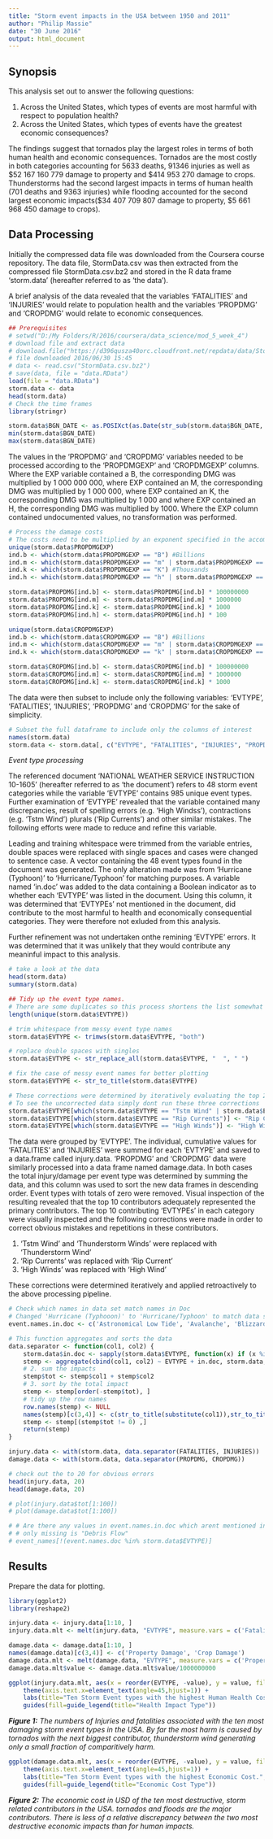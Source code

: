 ```yaml
---
title: "Storm event impacts in the USA between 1950 and 2011"
author: "Philip Massie"
date: "30 June 2016"
output: html_document
---
```


## Synopsis

This analysis set out to answer the following questions:

1. Across the United States, which types of events are most harmful with respect to population health?
2. Across the United States, which types of events have the greatest economic consequences?
    
The findings suggest that tornados play the largest roles in terms of both human health and economic consequences. Tornados are the most costly in both categories accounting for 5633 deaths, 91346 injuries as well as $52 167 160 779 damage to property and $414 953 270 damage to crops. Thunderstorms had the second largest impacts in terms of human health (701 deaths and 9363 injuries) while flooding accounted for the second largest economic impacts($34 407 709 807 damage to property, $5 661 968 450 damage to crops).

## Data Processing
Initially the compressed data file was downloaded from the Coursera course repository. The data file, StormData.csv was then extracted from the compressed file StormData.csv.bz2 and stored in the R data frame 'storm.data' (hereafter referred to as 'the data'). 

A brief analysis of the data revealed that the variables 'FATALITIES' and 'INJURIES' would relate to population health and the variables 'PROPDMG' and 'CROPDMG' would relate to economic consequences. 

```r
## Prerequisites
# setwd("D:/My Folders/R/2016/coursera/data_science/mod_5_week_4")
# download file and extract data
# download.file("https://d396qusza40orc.cloudfront.net/repdata/data/StormData.csv.bz2", "StormData.csv.bz2")
# file downloaded 2016/06/30 15:45
# data <- read.csv("StormData.csv.bz2")
# save(data, file = "data.RData")
load(file = "data.RData")
storm.data <- data
head(storm.data)
# Check the time frames
library(stringr)

storm.data$BGN_DATE <- as.POSIXct(as.Date(str_sub(storm.data$BGN_DATE, start = 1L, end = -9L), format = "%m/%d/%Y"))
min(storm.data$BGN_DATE)
max(storm.data$BGN_DATE)
```

The values in the 'PROPDMG' and 'CROPDMG' variables needed to be processed according to the 'PROPDMGEXP' and 'CROPDMGEXP' columns. Where the EXP variable contained a B, the corresponding DMG was multiplied by 1 000 000 000, where EXP contained an M, the corresponding DMG was multiplied by 1 000 000, where EXP contained an K, the corresponding DMG was multiplied by 1 000 and where EXP contained an H, the corresponding DMG was multiplied by 1000. Where the EXP column contained undocumented values, no transformation was performed.

```r
# Process the damage costs
# The costs need to be multiplied by an exponent specified in the accompanying EXP column.
unique(storm.data$PROPDMGEXP)
ind.b <- which(storm.data$PROPDMGEXP == "B") #Billions
ind.m <- which(storm.data$PROPDMGEXP == "m" | storm.data$PROPDMGEXP == "M") # Millions
ind.k <- which(storm.data$PROPDMGEXP == "K") #Thousands
ind.h <- which(storm.data$PROPDMGEXP == "h" | storm.data$PROPDMGEXP == "H") # Hundreds

storm.data$PROPDMG[ind.b] <- storm.data$PROPDMG[ind.b] * 100000000
storm.data$PROPDMG[ind.m] <- storm.data$PROPDMG[ind.m] * 1000000
storm.data$PROPDMG[ind.k] <- storm.data$PROPDMG[ind.k] * 1000
storm.data$PROPDMG[ind.h] <- storm.data$PROPDMG[ind.h] * 100

unique(storm.data$CROPDMGEXP)
ind.b <- which(storm.data$CROPDMGEXP == "B") #Billions
ind.m <- which(storm.data$CROPDMGEXP == "m" | storm.data$CROPDMGEXP == "M") # Millions
ind.k <- which(storm.data$CROPDMGEXP == "k" | storm.data$CROPDMGEXP == "K") #Thousands

storm.data$CROPDMG[ind.b] <- storm.data$CROPDMG[ind.b] * 100000000
storm.data$CROPDMG[ind.m] <- storm.data$CROPDMG[ind.m] * 1000000
storm.data$CROPDMG[ind.k] <- storm.data$CROPDMG[ind.k] * 1000
```

The data were then subset to include only the following variables: 'EVTYPE', 'FATALITIES', 'INJURIES', 'PROPDMG' and 'CROPDMG' for the sake of simplicity.

```r
# Subset the full dataframe to include only the columns of interest
names(storm.data)
storm.data <- storm.data[, c("EVTYPE", "FATALITIES", "INJURIES", "PROPDMG", "CROPDMG")]
```

*Event type processing*

The referenced document 'NATIONAL WEATHER SERVICE INSTRUCTION 10-1605' (hereafter referred to as 'the document') refers to 48 storm event categories while the variable 'EVTYPE' contains 985 unique event types. Further examination of 'EVTYPE' revealed that the variable contained many discrepancies, result of spelling errors (e.g. 'High Windss'), contractions (e.g. 'Tstm Wind') plurals ('Rip Currents') and other similar mistakes. The following efforts were made to reduce and refine this variable.

Leading and training whitespace were trimmed from the variable entries, double spaces were replaced with single spaces and cases were changed to sentence case. A vector containing the 48 event types found in the document was generated. The only alteration made was from 'Hurricane (Typhoon)' to 'Hurricane/Typhoon' for matching purposes. A variable named 'in.doc' was added to the data containing a Boolean indicator as to whether each 'EVTYPE' was listed in the document. Using this column, it was determined that 'EVTYPEs' not mentioned in the document, did contribute to the most harmful to health and economically consequential categories. They were therefore not exluded from this analysis.

Further refinement was not undertaken onthe remining 'EVTYPE' errors. It was determined that it was unlikely that they would contribute any meaninful impact to this analysis.

```r
# take a look at the data
head(storm.data)
summary(storm.data)

## Tidy up the event type names. 
# There are some duplicates so this process shortens the list somewhat too.
length(unique(storm.data$EVTYPE))

# trim whitespace from messy event type names
storm.data$EVTYPE <- trimws(storm.data$EVTYPE, "both")

# replace double spaces with singles
storm.data$EVTYPE <- str_replace_all(storm.data$EVTYPE, "  ", " ")

# fix the case of messy event names for better plotting
storm.data$EVTYPE <- str_to_title(storm.data$EVTYPE)

# These corrections were determined by iteratively evaluating the top 20 of both injury.data and damage.data
# To see the uncorrected data simply dont run these three corrections
storm.data$EVTYPE[which(storm.data$EVTYPE == "Tstm Wind" | storm.data$EVTYPE == "Thunderstorm Winds")] <- "Thunderstorm Wind"
storm.data$EVTYPE[which(storm.data$EVTYPE == "Rip Currents")] <- "Rip Current"
storm.data$EVTYPE[which(storm.data$EVTYPE == "High Winds")] <- "High Wind"

```
The data were grouped by 'EVTYPE'. The individual, cumulative values for 'FATALITIES' and 'INJURIES' were summed for each 'EVTYPE' and saved to a data.frame called injury.data. 'PROPDMG' and 'CROPDMG' data were similarly processed into a data frame named damage.data. In both cases the total injury/damage per event type was determined by summing the data, and this column was used to sort the new data frames in descending order. Event types with totals of zero were removed. Visual inspection of the resulting revealed that the top 10 contributors adequately represented the primary contributors. The top 10 contributing 'EVTYPEs' in each category were visually inspected and the following corrections were made in order to correct obvious mistakes and repetitions in these contributors.

1.	'Tstm Wind' and 'Thunderstorm Winds' were replaced with 'Thunderstorm Wind'
2.	'Rip Currents' was replaced with 'Rip Current'
3.	'High Winds' was replaced with 'High Wind'

These corrections were determined iteratively and applied retroactively to the above processing pipeline.

```r
# Check which names in data set match names in Doc
# Changed 'Hurricane (Typhooon)' to 'Hurricane/Typhoon' to match data set
event.names.in.doc <- c('Astronomical Low Tide', 'Avalanche', 'Blizzard', 'Coastal Flood', 'Cold/Wind Chill', 'Debris Flow', 'Dense Fog', 'Dense Smoke', 'Drought', 'Dust Devil', 'Dust Storm', 'Excessive Heat', 'Extreme Cold/Wind Chill', 'Flash Flood', 'Flood', 'Frost/Freeze', 'Funnel Cloud', 'Freezing Fog', 'Hail', 'Heat', 'Heavy Rain', 'Heavy Snow', 'High Surf', 'High Wind', 'Hurricane/Typhoon', 'Ice Storm', 'Lake-Effect Snow', 'Lakeshore Flood', 'Lightning', 'Marine Hail', 'Marine High Wind', 'Marine Strong Wind', 'Marine Thunderstorm Wind', 'Rip Current', 'Seiche', 'Sleet', 'Storm Surge/Tide', 'Strong Wind',  'Thunderstorm Wind', 'Tornado', 'Tropical Depression', 'Tropical Storm', 'Tsunami', 'Volcanic Ash', 'Waterspout', 'Wildfire', 'Winter Storm', 'Winter Weather')

# This function aggregates and sorts the data
data.separator <- function(col1, col2) {
    storm.data$in.doc <- sapply(storm.data$EVTYPE, function(x) if (x %in% event.names.in.doc) {return(TRUE)} else {return(FALSE)})
    stemp <- aggregate(cbind(col1, col2) ~ EVTYPE + in.doc, storm.data, sum)
    # 2. sum the impacts
    stemp$tot <- stemp$col1 + stemp$col2
    # 3. sort by the total impact
    stemp <- stemp[order(-stemp$tot), ]
    # tidy up the row names
    row.names(stemp) <- NULL
    names(stemp)[c(3,4)] <- c(str_to_title(substitute(col1)),str_to_title(substitute(col2)))
    stemp <- stemp[(stemp$tot != 0) ,]
    return(stemp)
}

injury.data <- with(storm.data, data.separator(FATALITIES, INJURIES))
damage.data <- with(storm.data, data.separator(PROPDMG, CROPDMG))

# check out the to 20 for obvious errors
head(injury.data, 20)
head(damage.data, 20)

# plot(injury.data$tot[1:100])
# plot(damage.data$tot[1:100])

# # Are there any values in event.names.in.doc which arent mentioned in EVTYPE?
# # only missing is "Debris Flow"
# event_names[!(event.names.doc %in% storm.data$EVTYPE)]
```

## Results

Prepare the data for plotting.
```r
library(ggplot2)
library(reshape2)

injury.data <- injury.data[1:10, ]
injury.data.mlt <- melt(injury.data, "EVTYPE", measure.vars = c('Fatalities', 'Injuries'))

damage.data <- damage.data[1:10, ]
names(damage.data)[c(3,4)] <- c('Property Damage', 'Crop Damage')
damage.data.mlt <- melt(damage.data, "EVTYPE", measure.vars = c('Property Damage', 'Crop Damage'))
damage.data.mlt$value <- damage.data.mlt$value/1000000000

```
```r
ggplot(injury.data.mlt, aes(x = reorder(EVTYPE, -value), y = value, fill = variable)) + geom_bar(stat="identity") +
    theme(axis.text.x=element_text(angle=45,hjust=1)) + 
    labs(title="Ten Storm Event types with the highest Human Health Cost.", x = "Event type", y = "Number of Injuries / Fatalities") +
    guides(fill=guide_legend(title="Health Impact Type"))
```

***Figure 1:*** *The numbers of Injuries and fatalities associated with the ten most damaging storm event types in the USA. By far the most harm is caused by tornados with the next biggest contributor, thunderstorm wind generating only a small fraction of comparitively harm.*


```r
ggplot(damage.data.mlt, aes(x = reorder(EVTYPE, -value), y = value, fill = variable)) + geom_bar(stat="identity") +
    theme(axis.text.x=element_text(angle=45,hjust=1)) + 
    labs(title="Ten Storm Event types with the highest Economic Cost.", x = "Event type", y = "Economic Damage (x 1 000 000 000 USD)") +
    guides(fill=guide_legend(title="Economic Cost Type"))
```

***Figure 2:*** *The economic cost in USD of the ten most destructive, storm related contributors in the USA. tornados and floods are the major contributors. There is less of a relative discrepancy between the two most destructive economic impacts than for human impacts.*
